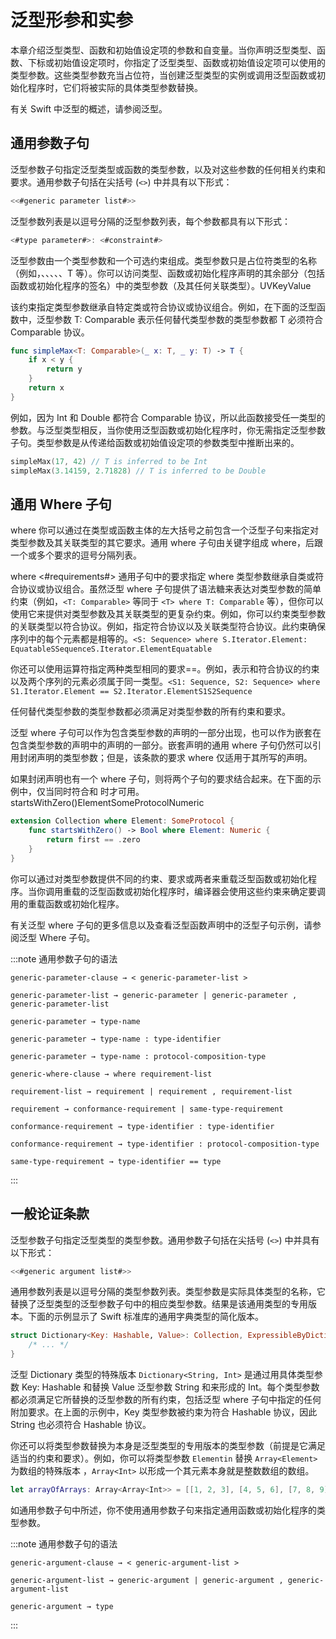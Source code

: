 # 泛型形参和实参

<ToBePolishedAfterTranslation />

<OriginalSource
  title="Generic Parameters and Arguments"
  url="https://docs.swift.org/swift-book/documentation/the-swift-programming-language/genericparametersandarguments"
  summary="概括声明以抽象出具体类型"
/>

本章介绍泛型类型、函数和初始值设定项的参数和自变量。当你声明泛型类型、函数、下标或初始值设定项时，你指定了泛型类型、函数或初始值设定项可以使用的类型参数。这些类型参数充当占位符，当创建泛型类型的实例或调用泛型函数或初始化程序时，它们将被实际的具体类型参数替换。

有关 Swift 中泛型的概述，请参阅泛型。

## 通用参数子句

泛型参数子句指定泛型类型或函数的类型参数，以及对这些参数的任何相关约束和要求。通用参数子句括在尖括号 (`<>`) 中并具有以下形式：

```swift
<<#generic parameter list#>>
```

泛型参数列表是以逗号分隔的泛型参数列表，每个参数都具有以下形式：

```swift
<#type parameter#>: <#constraint#>
```

泛型参数由一个类型参数和一个可选约束组成。类型参数只是占位符类型的名称（例如，、、、、、T 等）。你可以访问类型、函数或初始化程序声明的其余部分（包括函数或初始化程序的签名）中的类型参数（及其任何关联类型）。UVKeyValue

该约束指定类型参数继承自特定类或符合协议或协议组合。例如，在下面的泛型函数中，泛型参数 T: Comparable 表示任何替代类型参数的类型参数都 T 必须符合 Comparable 协议。

```swift
func simpleMax<T: Comparable>(_ x: T, _ y: T) -> T {
    if x < y {
        return y
    }
    return x
}
```

例如，因为 Int 和 Double 都符合 Comparable 协议，所以此函数接受任一类型的参数。与泛型类型相反，当你使用泛型函数或初始化程序时，你无需指定泛型参数子句。类型参数是从传递给函数或初始值设定项的参数类型中推断出来的。

```swift
simpleMax(17, 42) // T is inferred to be Int
simpleMax(3.14159, 2.71828) // T is inferred to be Double
```

## 通用 Where 子句

where 你可以通过在类型或函数主体的左大括号之前包含一个泛型子句来指定对类型参数及其关联类型的其它要求。通用 where 子句由关键字组成 where，后跟一个或多个要求的逗号分隔列表。

where <#requirements#>
通用子句中的要求指定 where 类型参数继承自类或符合协议或协议组合。虽然泛型 where 子句提供了语法糖来表达对类型参数的简单约束（例如，`<T: Comparable>` 等同于 `<T> where T: Comparable` 等），但你可以使用它来提供对类型参数及其关联类型的更复杂约束。例如，你可以约束类型参数的关联类型以符合协议。例如，指定符合协议以及关联类型符合协议。此约束确保序列中的每个元素都是相等的。`<S: Sequence> where S.Iterator.Element: EquatableSSequenceS.Iterator.ElementEquatable`

你还可以使用运算符指定两种类型相同的要求==。例如，表示和符合协议的约束以及两个序列的元素必须属于同一类型。`<S1: Sequence, S2: Sequence> where S1.Iterator.Element == S2.Iterator.ElementS1S2Sequence`

任何替代类型参数的类型参数都必须满足对类型参数的所有约束和要求。

泛型 where 子句可以作为包含类型参数的声明的一部分出现，也可以作为嵌套在包含类型参数的声明中的声明的一部分。嵌套声明的通用 where 子句仍然可以引用封闭声明的类型参数；但是，该条款的要求 where 仅适用于其所写的声明。

如果封闭声明也有一个 where 子句，则将两个子句的要求结合起来。在下面的示例中，仅当同时符合和 时才可用。startsWithZero()ElementSomeProtocolNumeric

```swift
extension Collection where Element: SomeProtocol {
    func startsWithZero() -> Bool where Element: Numeric {
        return first == .zero
    }
}
```

你可以通过对类型参数提供不同的约束、要求或两者来重载泛型函数或初始化程序。当你调用重载的泛型函数或初始化程序时，编译器会使用这些约束来确定要调用的重载函数或初始化程序。

有关泛型 where 子句的更多信息以及查看泛型函数声明中的泛型子句示例，请参阅泛型 Where 子句。

:::note 通用参数子句的语法

```
generic-parameter-clause → < generic-parameter-list >

generic-parameter-list → generic-parameter | generic-parameter , generic-parameter-list

generic-parameter → type-name

generic-parameter → type-name : type-identifier

generic-parameter → type-name : protocol-composition-type

generic-where-clause → where requirement-list

requirement-list → requirement | requirement , requirement-list

requirement → conformance-requirement | same-type-requirement

conformance-requirement → type-identifier : type-identifier

conformance-requirement → type-identifier : protocol-composition-type

same-type-requirement → type-identifier == type
```

:::

## 一般论证条款

泛型参数子句指定泛型类型的类型参数。通用参数子句括在尖括号 (`<>`) 中并具有以下形式：

```swift
<<#generic argument list#>>
```

通用参数列表是以逗号分隔的类型参数列表。类型参数是实际具体类型的名称，它替换了泛型类型的泛型参数子句中的相应类型参数。结果是该通用类型的专用版本。下面的示例显示了 Swift 标准库的通用字典类型的简化版本。

```swift
struct Dictionary<Key: Hashable, Value>: Collection, ExpressibleByDictionaryLiteral {
    /* ... */
}
```

泛型 Dictionary 类型的特殊版本 `Dictionary<String, Int>` 是通过用具体类型参数 Key: Hashable 和替换 Value 泛型参数 String 和来形成的 Int。每个类型参数都必须满足它所替换的泛型参数的所有约束，包括泛型 where 子句中指定的任何附加要求。在上面的示例中，Key 类型参数被约束为符合 Hashable 协议，因此 String 也必须符合 Hashable 协议。

你还可以将类型参数替换为本身是泛型类型的专用版本的类型参数（前提是它满足适当的约束和要求）。例如，你可以将类型参数 `Elementin` 替换 `Array<Element>` 为数组的特殊版本 ，`Array<Int>` 以形成一个其元素本身就是整数数组的数组。

```swift
let arrayOfArrays: Array<Array<Int>> = [[1, 2, 3], [4, 5, 6], [7, 8, 9]]
```

如通用参数子句中所述，你不使用通用参数子句来指定通用函数或初始化程序的类型参数。

:::note 通用参数子句的语法

```
generic-argument-clause → < generic-argument-list >

generic-argument-list → generic-argument | generic-argument , generic-argument-list

generic-argument → type
```

:::
